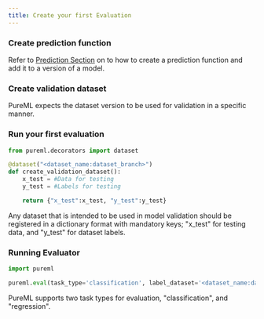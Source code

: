 ```yaml
---
title: Create your first Evaluation
---
```


### Create prediction function

Refer to [Prediction Section](../prediction/versioning) on to how to create a prediction function and add it to a version of a model.

### Create validation dataset

PureML expects the dataset version to be used for validation in a specific manner.

### Run your first evaluation

```python
from pureml.decorators import dataset

@dataset("<dataset_name:dataset_branch>")
def create_validation_dataset():
    x_test = #Data for testing
    y_test = #Labels for testing

    return {"x_test":x_test, "y_test":y_test}
```

<Info>
  Any dataset that is intended to be used in model validation should be
  registered in a dictionary format with mandatory keys; "x_test" for testing
  data, and "y_test" for dataset labels.
</Info>

### Running Evaluator

```python
import pureml

pureml.eval(task_type='classification', label_dataset='<dataset_name:dataset_branch:dataset_version>', label_model='<model_name:model_branch:model_version>')
```

<Info>
  PureML supports two task types for evaluation, "classification", and
  "regression".
</Info>
